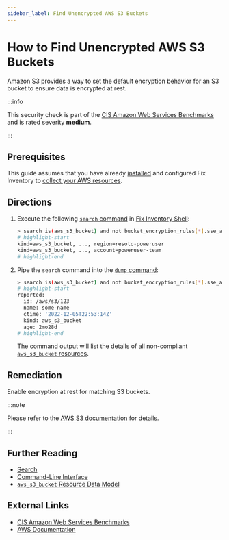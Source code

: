 ```yaml
---
sidebar_label: Find Unencrypted AWS S3 Buckets
---
```


# How to Find Unencrypted AWS S3 Buckets

Amazon S3 provides a way to set the default encryption behavior for an S3 bucket to ensure data is encrypted at rest.

:::info

This security check is part of the [CIS Amazon Web Services Benchmarks](https://cisecurity.org/benchmark/amazon_web_services) and is rated severity **medium**.

:::

## Prerequisites

This guide assumes that you have already [installed](../../../getting-started/install/index.mdx) and configured Fix Inventory to [collect your AWS resources](../../../how-to-guides/data-sources/collect-aws-resource-data.mdx).

## Directions

1. Execute the following [`search` command](../../../reference/cli/search.mdx) in [Fix Inventory Shell](../../../reference/components/shell.mdx):

   ```bash
   > search is(aws_s3_bucket) and not bucket_encryption_rules[*].sse_algorithm!=null
   # highlight-start
   ​kind=aws_s3_bucket, ..., region=resoto-poweruser
   ​kind=aws_s3_bucket, ..., account=poweruser-team
   # highlight-end
   ```

2. Pipe the `search` command into the [`dump` command](../../../reference/cli/dump.mdx):

   ```bash
   > search is(aws_s3_bucket) and not bucket_encryption_rules[*].sse_algorithm!=null | dump
   # highlight-start
   ​reported:
   ​  id: /aws/s3/123
   ​  name: some-name
   ​  ctime: '2022-12-05T22:53:14Z'
   ​  kind: aws_s3_bucket
   ​  age: 2mo28d
   # highlight-end
   ```

   The command output will list the details of all non-compliant [`aws_s3_bucket` resources](../../../reference/unified-data-model/aws.mdx#aws_s3_bucket).

## Remediation

Enable encryption at rest for matching S3 buckets.

:::note

Please refer to the [AWS S3 documentation](https://aws.amazon.com/blogs/security/how-to-prevent-uploads-of-unencrypted-objects-to-amazon-s3) for details.

:::

## Further Reading

- [Search](../../../reference/search/index.mdx)
- [Command-Line Interface](../../../reference/cli/index.mdx)
- [`aws_s3_bucket` Resource Data Model](../../../reference/unified-data-model/aws.mdx#aws_s3_bucket)

## External Links

- [CIS Amazon Web Services Benchmarks](https://cisecurity.org/benchmark/amazon_web_services)
- [AWS Documentation](https://aws.amazon.com/blogs/security/how-to-prevent-uploads-of-unencrypted-objects-to-amazon-s3)
